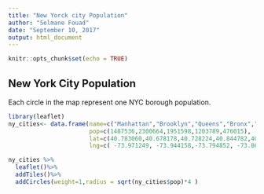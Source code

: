 ```yaml
---
title: "New Yorck city Population"
author: "Selmane Fouad"
date: "September 10, 2017"
output: html_document
---
```


```r
knitr::opts_chunk$set(echo = TRUE)
```
## New York City Population

Each circle in the map represent one NYC borough population.

```r
library(leaflet)
ny_cities<- data.frame(name=c("Manhattan","Brooklyn","Queens","Bronx","Staten Island"),
                       pop=c(1487536,2300664,1951598,1203789,476015),
                       lat=c(40.783060,40.678178,40.728224,40.844782,40.579532),
                       lng=c( -73.971249, -73.944158,-73.794852, -73.864827, -74.150201))

ny_cities %>%
  leaflet()%>%
  addTiles()%>%
  addCircles(weight=1,radius = sqrt(ny_cities$pop)*4 )

```